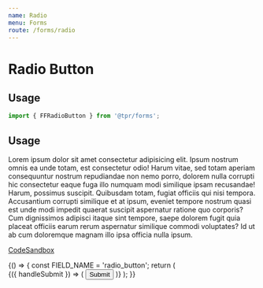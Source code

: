 ```yaml
---
name: Radio
menu: Forms
route: /forms/radio
---
```



# Radio Button

## Usage

```js
import { FFRadioButton } from '@tpr/forms';
```

## Usage

Lorem ipsum dolor sit amet consectetur adipisicing elit. Ipsum nostrum omnis ea unde totam, est
consectetur odio! Harum vitae, sed totam aperiam consequuntur nostrum repudiandae non nemo porro,
dolorem nulla corrupti hic consectetur eaque fuga illo numquam modi similique ipsam recusandae! Harum,
possimus suscipit. Quibusdam totam, fugiat officiis qui nisi tempora. Accusantium corrupti similique
et at ipsum, eveniet tempore nostrum quasi est unde modi impedit quaerat suscipit aspernatur ratione
quo corporis? Cum dignissimos adipisci itaque sint tempore, saepe dolorem fugit quia placeat officiis
earum rerum aspernatur similique commodi voluptates? Id ut ab cum doloremque magnam illo ipsa officia nulla ipsum.

[CodeSandbox](https://codesandbox.io/s/lively-wood-rxcpu)

<Playground>
	{() => {
		const FIELD_NAME = 'radio_button';
		return (
			<Form onSubmit={console.log} initialValues={{ [FIELD_NAME]: 'value_b' }}>
				{({ handleSubmit }) => (
					<form onSubmit={handleSubmit} style={{ width: 400, padding: 10 }}>
						<FFRadioButton
							name={FIELD_NAME}
							value="value_a"
							label="Select Value A"
							cfg={{ mb: 4 }}
						/>
						<FFRadioButton
							name={FIELD_NAME}
							value="value_b"
							label="Select Value B"
							hint="Lorem, ipsum dolor sit amet consectetur adipisicing elit. Ea obcaecati repellat molestias nemo deleniti eveniet vel similique nesciunt fugiat nisi?"
							cfg={{ mb: 4 }}
						/>
						<FFRadioButton
							name={FIELD_NAME}
							value="value_c"
							label="Select Value C"
							cfg={{ mb: 4 }}
						/>
						<FFRadioButton
							name={FIELD_NAME}
							value="value_d"
							label="Select Value D"
							hint="Lorem, ipsum dolor sit amet consectetur adipisicing elit."
							cfg={{ mb: 4 }}
						/>
						<FFRadioButton
							name={FIELD_NAME}
							value="value_e"
							label="Select Value E"
						/>
						<button type="submit" style={{ display: 'none' }}>
							Submit
						</button>
					</form>
				)}
			</Form>
		);
	}}
</Playground>
